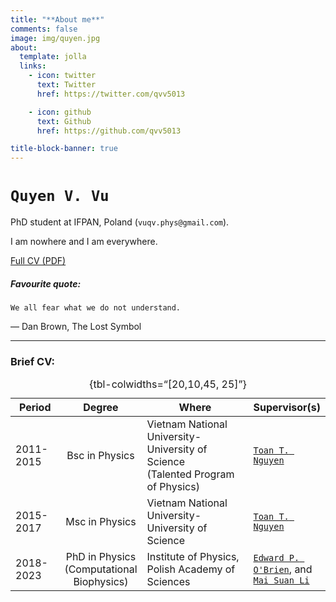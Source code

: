 ```yaml
---
title: "**About me**"
comments: false
image: img/quyen.jpg
about:
  template: jolla
  links:
    - icon: twitter
      text: Twitter
      href: https://twitter.com/qvv5013

    - icon: github
      text: Github
      href: https://github.com/qvv5013

title-block-banner: true
---
```


# `Quyen V. Vu`

PhD student at IFPAN, Poland (`vuqv.phys@gmail.com`).

I am nowhere and I am everywhere.

[Full CV (PDF)](img/QVV_CV_July_2023.pdf){target="_blank"}

##### Favourite quote:
```We all fear what we do not understand.```

― Dan Brown, The Lost Symbol

---------

### Brief CV:


| Period               | Degree           | Where                                         | Supervisor(s)          |
|--------------------|:----------------:|---------------------------------------------------|---------------------------|
| 2011-2015          | Bsc in Physics | Vietnam National University-University of Science <br /> (Talented Program of Physics)        | [`Toan T. Nguyen`](https://mscskeylab.hus.vnu.edu.vn/){target="_blank"} |
| 2015-2017          | Msc in Physics | Vietnam National University-University of Science | [`Toan T. Nguyen`](https://mscskeylab.hus.vnu.edu.vn/){target="_blank"} |
| 2018-2023          | PhD in Physics (Computational Biophysics)| Institute of Physics, Polish Academy of Sciences  | [`Edward P. O'Brien`](https://obrien.vmhost.psu.edu/){target="_blank"}, and <br/> [`Mai Suan Li`](http://info.ifpan.edu.pl/~masli/index.html){target="_blank"}  |
: {tbl-colwidths="[20,10,45, 25]"}
